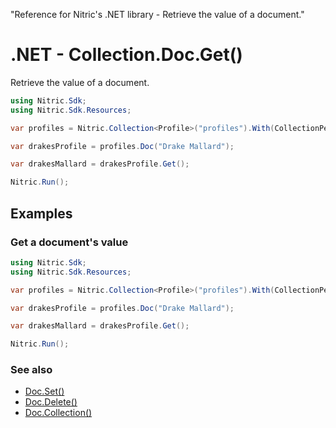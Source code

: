   "Reference for Nitric's .NET library - Retrieve the value of a document."

# .NET - Collection.Doc.Get()

Retrieve the value of a document.

```csharp
using Nitric.Sdk;
using Nitric.Sdk.Resources;

var profiles = Nitric.Collection<Profile>("profiles").With(CollectionPermission.Reading);

var drakesProfile = profiles.Doc("Drake Mallard");

var drakesMallard = drakesProfile.Get();

Nitric.Run();
```

## Examples

### Get a document's value

```csharp
using Nitric.Sdk;
using Nitric.Sdk.Resources;

var profiles = Nitric.Collection<Profile>("profiles").With(CollectionPermission.Reading);

var drakesProfile = profiles.Doc("Drake Mallard");

var drakesMallard = drakesProfile.Get();

Nitric.Run();
```

### See also

- [Doc.Set()](./collection-doc-set)
- [Doc.Delete()](./collection-doc-delete)
- [Doc.Collection()](./collection-doc-collection)
